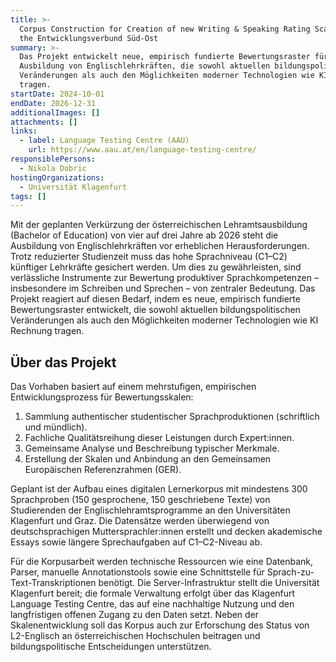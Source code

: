 ```yaml
---
title: >-
  Corpus Construction for Creation of new Writing & Speaking Rating Scales for
  the Entwicklungsverbund Süd-Ost
summary: >-
  Das Projekt entwickelt neue, empirisch fundierte Bewertungsraster für die
  Ausbildung von Englischlehrkräften, die sowohl aktuellen bildungspolitischen
  Veränderungen als auch den Möglichkeiten moderner Technologien wie KI Rechnung
  tragen.
startDate: 2024-10-01
endDate: 2026-12-31
additionalImages: []
attachments: []
links:
  - label: Language Testing Centre (AAU)
    url: https://www.aau.at/en/language-testing-centre/
responsiblePersons:
  - Nikola Dobric
hostingOrganizations:
  - Universität Klagenfurt
tags: []
---
```

Mit der geplanten Verkürzung der österreichischen Lehramtsausbildung (Bachelor of Education) von vier auf drei Jahre ab 2026 steht die Ausbildung von Englischlehrkräften vor erheblichen Herausforderungen. Trotz reduzierter Studienzeit muss das hohe Sprachniveau (C1–C2) künftiger Lehrkräfte gesichert werden. Um dies zu gewährleisten, sind verlässliche Instrumente zur Bewertung produktiver Sprachkompetenzen – insbesondere im Schreiben und Sprechen – von zentraler Bedeutung. Das Projekt reagiert auf diesen Bedarf, indem es neue, empirisch fundierte Bewertungsraster entwickelt, die sowohl aktuellen bildungspolitischen Veränderungen als auch den Möglichkeiten moderner Technologien wie KI Rechnung tragen.

## Über das Projekt

Das Vorhaben basiert auf einem mehrstufigen, empirischen Entwicklungsprozess für Bewertungsskalen:

1. Sammlung authentischer studentischer Sprachproduktionen (schriftlich und mündlich).
2. Fachliche Qualitätsreihung dieser Leistungen durch Expert:innen.
3. Gemeinsame Analyse und Beschreibung typischer Merkmale.
4. Erstellung der Skalen und Anbindung an den Gemeinsamen Europäischen Referenzrahmen (GER).

Geplant ist der Aufbau eines digitalen Lernerkorpus mit mindestens 300 Sprachproben (150 gesprochene, 150 geschriebene Texte) von Studierenden der Englischlehramtsprogramme an den Universitäten Klagenfurt und Graz. Die Datensätze werden überwiegend von deutschsprachigen Muttersprachler:innen erstellt und decken akademische Essays sowie längere Sprechaufgaben auf C1–C2-Niveau ab.

Für die Korpusarbeit werden technische Ressourcen wie eine Datenbank, Parser, manuelle Annotationstools sowie eine Schnittstelle für Sprach-zu-Text-Transkriptionen benötigt. Die Server-Infrastruktur stellt die Universität Klagenfurt bereit; die formale Verwaltung erfolgt über das Klagenfurt Language Testing Centre, das auf eine nachhaltige Nutzung und den langfristigen offenen Zugang zu den Daten setzt. Neben der Skalenentwicklung soll das Korpus auch zur Erforschung des Status von L2-Englisch an österreichischen Hochschulen beitragen und bildungspolitische Entscheidungen unterstützen.
